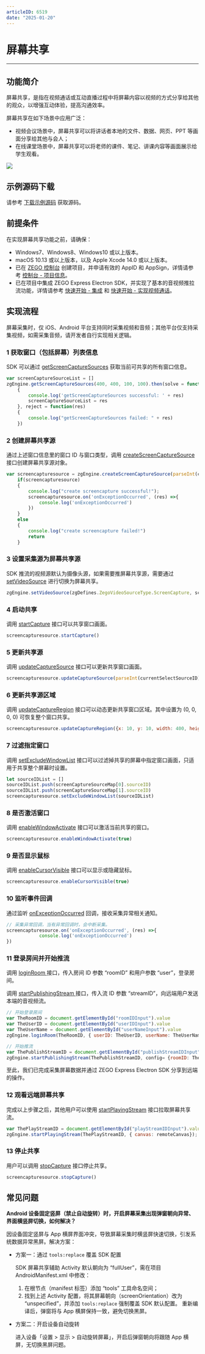 ```yaml
---
articleID: 6519
date: "2025-01-20"
---
```

# 屏幕共享

- - -

## 功能简介

屏幕共享，是指在视频通话或互动直播过程中将屏幕内容以视频的方式分享给其他的观众，以增强互动体验，提高沟通效率。

屏幕共享在如下场景中应用广泛：

- 视频会议场景中，屏幕共享可以将讲话者本地的文件、数据、网页、PPT 等画面分享给其他与会人；
- 在线课堂场景中，屏幕共享可以将老师的课件、笔记、讲课内容等画面展示给学生观看。

<Frame width="512" height="auto" caption=""><img src="https://doc-media.zego.im/sdk-doc/Pics/Express/screen_share_scene_new.png" /></Frame>

## 示例源码下载

请参考 [下载示例源码](!DownloadDemo/DownloadDemo) 获取源码。

## 前提条件

在实现屏幕共享功能之前，请确保：

- Windows7、Windows8、Windows10 或以上版本。
- macOS 10.13 或以上版本，以及 Apple Xcode 14.0 或以上版本。
- 已在 [ZEGO 控制台](https://console.zego.im) 创建项目，并申请有效的 AppID 和 AppSign，详情请参考 [控制台 - 项目信息](/console/project-info)。
- 已在项目中集成 ZEGO Express Electron SDK，并实现了基本的音视频推拉流功能，详情请参考 [快速开始 - 集成](!ExpressVideoSDK-Integration/SDK_Integration) 和 [快速开始 - 实现视频通话](!ExpressVideoSDK-Integration/Solution_Implementation)。


## 实现流程

<Warning title="注意">
屏幕采集时，仅 iOS、Android 平台支持同时采集视频和音频；其他平台仅支持采集视频，如需采集音频，请开发者自行实现相关逻辑。
</Warning>

### 1 获取窗口（包括屏幕）列表信息

SDK 可以通过 [getScreenCaptureSources](@getScreenCaptureSources) 获取当前可共享的所有窗口信息。

```js
var screenCaptureSourceList = []
zgEngine.getScreenCaptureSources(400, 400, 100, 100).then(solve = function(res)
    {
        console.log('getScreenCaptureSources successful: ' + res)
        screenCaptureSourceList = res
    }, reject = function(res)
    {
        console.log("getScreenCaptureSources failed: " + res)
    })
```

### 2 创建屏幕共享源

通过上述窗口信息里的窗口 ID 与窗口类型，调用 [createScreenCaptureSource](@createScreenCaptureSource) 接口创建屏幕共享源对象。

```js
var screencapturesource = zgEngine.createScreenCaptureSource(parseInt(currentSelectSourceID), getScreenCaptureType(currentSelectSourceID))
    if(screencapturesource)
    {
        console.log("create screencapture successful!");
        screencapturesource.on('onExceptionOccurred', (res) =>{
            console.log('onExceptionOccurred')
        })
    }
    else
    {
        console.log("create screencapture failed!")
        return
    }
```

### 3 设置采集源为屏幕共享源

SDK 推流的视频源默认为摄像头源，如果需要推屏幕共享源，需要通过 [setVideoSource](@setVideoSource) 进行切换为屏幕共享。

```js
zgEngine.setVideoSource(zgDefines.ZegoVideoSourceType.ScreenCapture, screencapturesource.getIndex(), zgDefines.ZegoPublishChannel.Main)
```

### 4 启动共享

调用 [startCapture](@startCapture) 接口可以共享窗口画面。

```js
screencapturesource.startCapture()
```

### 5 更新共享源

调用 [updateCaptureSource](@updateCaptureSource) 接口可以更新共享窗口画面。

```js
screencapturesource.updateCaptureSource(parseInt(currentSelectSourceID), zgDefines.ZegoScreenCaptureSourceType.Window)
```

### 6 更新共享源区域

调用 [updateCaptureRegion](@updateCaptureRegion) 接口可以动态更新共享窗口区域。其中设置为 (0, 0, 0, 0) 可恢复整个窗口共享。


```js
screencapturesource.updateCaptureRegion({x: 10, y: 10, width: 400, height: 400})
```

### 7 过滤指定窗口

调用 [setExcludeWindowList](@setExcludeWindowList) 接口可以过滤掉共享的屏幕中指定窗口画面，只适用于共享整个屏幕时设置。

```js
let sourceIDList = []
sourceIDList.push(screenCaptureSourceMap[0].sourceID)
sourceIDList.push(screenCaptureSourceMap[1].sourceID)
screencapturesource.setExcludeWindowList(sourceIDList)
```

### 8 是否激活窗口

调用 [enableWindowActivate](@enableWindowActivate) 接口可以激活当前共享的窗口。

```js
screencapturesource.enableWindowActivate(true)
```

### 9 是否显示鼠标

调用 [enableCursorVisible](@enableCursorVisible) 接口可以显示或隐藏鼠标。

```js
screencapturesource.enableCursorVisible(true)
```

### 10 监听事件回调

通过监听 [onExceptionOccurred](!setting_callback#onExceptionOccurred) 回调，接收采集异常相关通知。

```js
// 采集异常回调，当有异常回调时，会中断采集。
screencapturesource.on('onExceptionOccurred', (res) =>{
            console.log('onExceptionOccurred')
})
```

### 11 登录房间并开始推流

调用 [loginRoom ](@loginRoom) 接口，传入房间 ID 参数 “roomID” 和用户参数 “user”，登录房间。

调用 [startPublishingStream ](@startPublishingStream) 接口，传入流 ID 参数 “streamID”，向远端用户发送本端的音视频流。


```js
// 开始登录房间
var TheRoomID = document.getElementById("roomIDInput").value
var TheUserID = document.getElementById("userIDInput").value
var TheUserName = document.getElementById("userNameInput").value
zgEngine.loginRoom(TheRoomID, { userID: TheUserID, userName: TheUserName});

// 开始推流
var ThePublishStreamID = document.getElementById("publishStreamIDInput").value
zgEngine.startPublishingStream(ThePublishStreamID, config= {roomID: TheRoomID}, zgDefines.ZegoPublishChannel.Main);

```

至此，我们已完成采集屏幕数据并通过 ZEGO Express Electron SDK 分享到远端的操作。

### 12 观看远端屏幕共享

完成以上步骤之后，其他用户可以使用 [startPlayingStream](@startPlayingStream) 接口拉取屏幕共享流。

```js
var ThePlayStreamID = document.getElementById("playStreamIDInput").value
zgEngine.startPlayingStream(ThePlayStreamID, { canvas: remoteCanvas});
```
### 13 停止共享

用户可以调用 [stopCapture](@stopCapture) 接口停止共享。

```js
screencapturesource.stopCapture()
```

## 常见问题

**Android 设备固定竖屏（禁止自动旋转）时，开启屏幕采集出现弹窗朝向异常、界面横竖屏切换，如何解决？**

因设备固定竖屏与 App 横屏界面冲突，导致屏幕采集时横竖屏快速切换，引发系统数据异常黑屏。解决方案：

- 方案一：通过 `tools:replace` 覆盖 SDK 配置

  SDK 屏幕共享辅助 Activity 默认朝向为 “fullUser”，需在项目 AndroidManifest.xml 中修改：
  1. 在根节点（manifest 标签）添加 “tools” 工具命名空间；
  2. 找到上述 Activity 配置，将其屏幕朝向（screenOrientation）改为 “unspecified”，并添加 `tools:replace` 强制覆盖 SDK 默认配置。
  重新编译后，弹窗将与 App 横屏保持一致，避免切换黑屏。

- 方案二：开启设备自动旋转

  进入设备「设置 > 显示 > 自动旋转屏幕」，开启后弹窗朝向将跟随 App 横屏，无切换黑屏问题。

